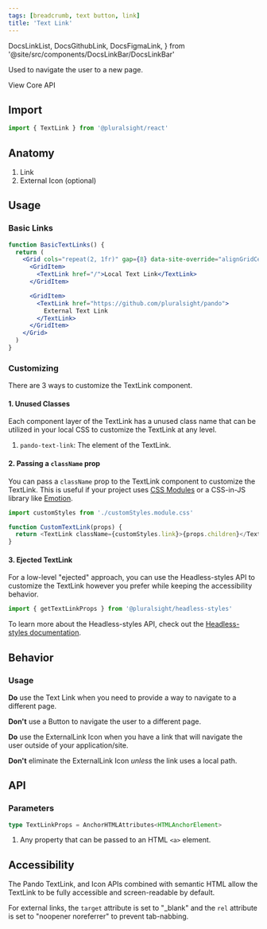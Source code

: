 ```yaml
---
tags: [breadcrumb, text button, link]
title: 'Text Link'
---
```


  DocsLinkList,
  DocsGithubLink,
  DocsFigmaLink,
} from '@site/src/components/DocsLinkBar/DocsLinkBar'

<p className="size-xxl">Used to navigate the user to a new page.</p>

<DocsLinkList>
  <DocsGithubLink href="https://github.com/pluralsight/pando/tree/main/packages/react/src/components/TextLink.tsx" />
  <DocsGithubLink href="https://github.com/pluralsight/pando/tree/main/packages/headless-styles/src/components/TextLink/textLinkCSS.ts">
    View Core API
  </DocsGithubLink>
  <DocsFigmaLink href="https://www.figma.com/file/ZmH4XsZS5WnKeo28ylM5x1/Pando-UI-kit-(Web)?node-id=1214%3A50560&t=YLA3FBYLefNvfeuf-0" />
</DocsLinkList>

## Import

```javascript
import { TextLink } from '@pluralsight/react'
```

## Anatomy

1. Link
2. External Icon (optional)

## Usage

### Basic Links

```jsx live
function BasicTextLinks() {
  return (
    <Grid cols="repeat(2, 1fr)" gap={8} data-site-override="alignGridCenter">
      <GridItem>
        <TextLink href="/">Local Text Link</TextLink>
      </GridItem>

      <GridItem>
        <TextLink href="https://github.com/pluralsight/pando">
          External Text Link
        </TextLink>
      </GridItem>
    </Grid>
  )
}
```

### Customizing

There are 3 ways to customize the TextLink component.

#### 1. Unused Classes

Each component layer of the TextLink has a unused class name that can be utilized in your local CSS to customize the TextLink at any level.

1. `pando-text-link`: The element of the TextLink.

#### 2. Passing a `className` prop

You can pass a `className` prop to the TextLink component to customize the TextLink. This is useful if your project uses [CSS Modules](https://github.com/css-modules/css-modules) or a CSS-in-JS library like [Emotion](https://emotion.sh/docs/introduction).

```javascript title="Example of using CSS Modules to customize the TextLink." showLineNumbers
import customStyles from './customStyles.module.css'

function CustomTextLink(props) {
  return <TextLink className={customStyles.link}>{props.children}</TextLink>
}
```

#### 3. Ejected TextLink

For a low-level "ejected" approach, you can use the Headless-styles API to customize the TextLink however you prefer while keeping the accessibility behavior.

```javascript showLineNumbers
import { getTextLinkProps } from '@pluralsight/headless-styles'
```

To learn more about the Headless-styles API, check out the [Headless-styles documentation](https://github.com/pluralsight/pando/blob/main/packages/headless-styles/src/components/TextLink/textLinkCSS.ts).

## Behavior

### Usage

**Do** use the Text Link when you need to provide a way to navigate to a different page.

**Don't** use a Button to navigate the user to a different page.

**Do** use the ExternalLink Icon when you have a link that will navigate the user outside of your application/site.

**Don't** eliminate the ExternalLink Icon _unless_ the link uses a local path.

## API

### Parameters

```typescript
type TextLinkProps = AnchorHTMLAttributes<HTMLAnchorElement>
```

1. Any property that can be passed to an HTML `<a>` element.

## Accessibility

The Pando TextLink, and Icon APIs combined with semantic HTML allow the TextLink to be fully accessible and screen-readable by default.

For external links, the `target` attribute is set to "\_blank" and the `rel` attribute is set to "noopener noreferrer" to prevent tab-nabbing.
